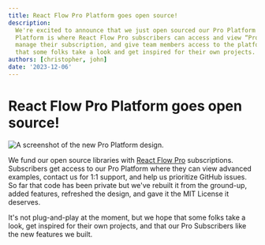```yaml
---
title: React Flow Pro Platform goes open source!
description:
  We're excited to announce that we just open sourced our Pro Platform! The Pro
  Platform is where React Flow Pro subscribers can access and view “Pro Examples,”
  manage their subscription, and give team members access to the platform. We hope
  that some folks take a look and get inspired for their own projects.
authors: [christopher, john]
date: '2023-12-06'
---
```



# React Flow Pro Platform goes open source!

<Image
  src="/img/whats-new/pro-platform-open-source.png"
  alt="A screenshot of the new Pro Platform design."
/>

We fund our open source libraries with [React Flow Pro](https://reactflow.dev/pro)
subscriptions. Subscribers get access to our Pro Platform where they can view
advanced examples, contact us for 1:1 support, and help us prioritize GitHub
issues. So far that code has been private but we've rebuilt it from the ground-up,
added features, refreshed the design, and gave it the MIT License it deserves.

It's not plug-and-play at the moment, but we hope that some folks take a look,
get inspired for their own projects, and that our Pro Subscribers like the new
features we built.
